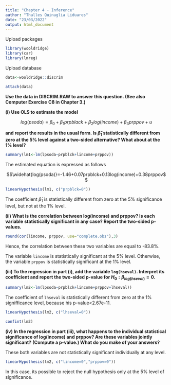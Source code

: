 ---
title: "Chapter 4 - Inference"
author: "Thalles Quinaglia Liduares"
date: "23/03/2022"
output: html_document
---

Upload packages

```{r, warning=FALSE, message=FALSE}

library(wooldridge)
library(car)
library(lmreg)

```

Upload database

```{r}

data<-wooldridge::discrim

attach(data)

```


**Use the data in DISCRIM.RAW to answer this question. (See also Computer Exercise**
**C8 in Chapter 3.)**

**(i) Use OLS to estimate the model**

$$log(psoda)=\beta_0+\beta_1prpblack+\beta_2log(income)+\beta_3prppov+u$$

**and report the results in the usual form. Is $\hat{\beta}_1$ statistically different from**
**zero at the 5% level against a two-sided alternative? What about at the 1% level?**


```{r}

summary(lm1<-lm(lpsoda~prpblck+lincome+prppov))


```


The estimated equation is expressed as follows

$$\widehat{log(psoda)}=-1.46+0.07prpblck+0.13log(income)+0.38prppov$$

```{r}

linearHypothesis(lm1, c("prpblck=0"))

```

The coefficient $\hat{\beta}_1$ is statistically different from zero at the 5%
significance level, but not at the 1% level.


**(ii) What is the correlation between log(income) and prppov? Is each variable**
**statistically significant in any case? Report the two-sided p-values.**

```{r}

round(cor(lincome, prppov, use="complete.obs"),3)

```

Hence, the correlation between these two variables are equal to -83.8%.

The variable `lincome` is statistically significant at the 5% level. Otherwise, 
the variable `prppov` is statistically significant at the 1% level.

**(iii) To the regression in part (i), add the variable `log(hseval)`. Interpret its**
**coefficient and report the two-sided p-value for $H_0: \beta_{log(hseval)}=0$.**

```{r}
summary(lm2<-lm(lpsoda~prpblck+lincome+prppov+lhseval))
```


The coefficient of `lhseval` is statistically different from zero at the 1%
signifficance level, because his p-value<2.67e-11.


```{r}

linearHypothesis(lm2, c("lhseval=0"))

confint(lm2)

```

**(iv) In the regression in part (iii), what happens to the individual statistical**
**significance of log(income) and prppov? Are these variables jointly significant?**
**(Compute a p-value.) What do you make of your answers?**



These both variables are not statistically significant individually at any level.

```{r}
linearHypothesis(lm2, c("lincome=0","prppov=0"))
```

In this case, its possible to reject the null hypothesis only at the 5% level of
significance.

